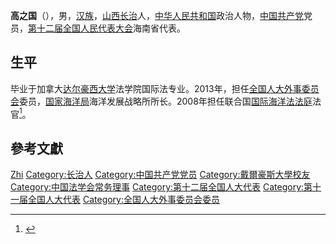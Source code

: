 '''高之国'''（{{bd|1955年|7月|}}），男，[[汉族|汉族]]，[[山西|山西]][[长治|长治]]人，[[中华人民共和国|中华人民共和国]]政治人物，[[中国共产党|中国共产党]]党员，[[第十二届全国人民代表大会|第十二届全国人民代表大会]]海南省代表。

== 生平 ==
毕业于加拿大[[达尔豪西大学|达尔豪西大学]]法学院国际法专业。2013年，担任[[全国人大外事委员会|全国人大外事委员会]]委员，[[国家海洋局|国家海洋局]]海洋发展战略所所长。2008年担任联合国[[国际海洋法法庭|国际海洋法法庭]]法官<ref>{{cite news|title=全国人大代表信息-高之国|url= http://210.82.31.1:8084/delegate/viewDelegate.action?dbid=122033|accessdate=2013-04-05|newspaper=全国人大网|archive-url=https://web.archive.org/web/20130713103007/http://www.npc.gov.cn/delegate/viewDelegate.action?dbid=122033|archive-date=2013-07-13|dead-url=yes}}</ref>。

== 參考文獻 ==
{{reflist}}

{{中国政治人物小作品}}
{{Navboxes 
| title  = 高之国在[[中国法学会|中国法学会]]的职务
| list1  =
{{中国法学会第八届理事会}}
}}

{{Authority control}}
{{DEFAULTSORT:Gao高}}
[[Category:高姓|Zhi]]
[[Category:长治人|Category:长治人]]
[[Category:中国共产党党员|Category:中国共产党党员]]
[[Category:戴爾豪斯大學校友|Category:戴爾豪斯大學校友]]
[[Category:中国法学会常务理事|Category:中国法学会常务理事]]
[[Category:第十二届全国人大代表|Category:第十二届全国人大代表]]
[[Category:第十一届全国人大代表|Category:第十一届全国人大代表]]
[[Category:全国人大外事委员会委员|Category:全国人大外事委员会委员]]